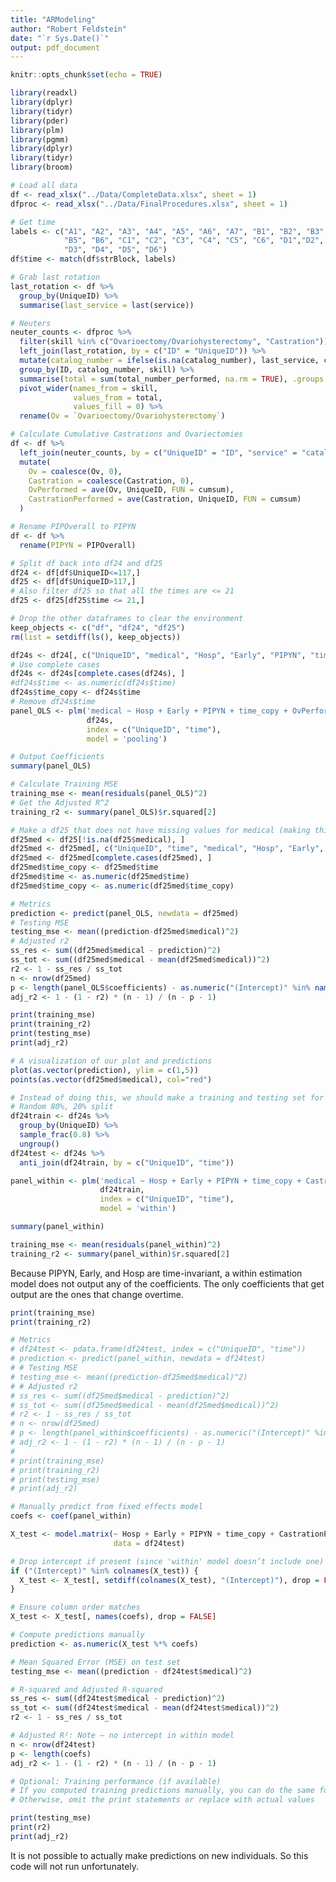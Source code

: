 ```yaml
---
title: "ARModeling"
author: "Robert Feldstein"
date: "`r Sys.Date()`"
output: pdf_document
---
```


```r
knitr::opts_chunk$set(echo = TRUE)
```

```r
library(readxl)
library(dplyr)
library(tidyr)
library(pder)
library(plm)
library(pgmm)
library(dplyr)
library(tidyr)
library(broom)
```


```r
# Load all data
df <- read_xlsx("../Data/CompleteData.xlsx", sheet = 1)
dfproc <- read_xlsx("../Data/FinalProcedures.xlsx", sheet = 1)

# Get time
labels <- c("A1", "A2", "A3", "A4", "A5", "A6", "A7", "B1", "B2", "B3", "B4", 
            "B5", "B6", "C1", "C2", "C3", "C4", "C5", "C6", "D1","D2", 
            "D3", "D4", "D5", "D6")
df$time <- match(df$strBlock, labels)

# Grab last rotation
last_rotation <- df %>%
  group_by(UniqueID) %>%
  summarise(last_service = last(service))

# Neuters
neuter_counts <- dfproc %>%
  filter(skill %in% c("Ovarioectomy/Ovariohysterectomy", "Castration")) %>%
  left_join(last_rotation, by = c("ID" = "UniqueID")) %>%
  mutate(catalog_number = ifelse(is.na(catalog_number), last_service, catalog_number)) %>%
  group_by(ID, catalog_number, skill) %>%
  summarise(total = sum(total_number_performed, na.rm = TRUE), .groups = "drop") %>%
  pivot_wider(names_from = skill, 
              values_from = total,
              values_fill = 0) %>%
  rename(Ov = `Ovarioectomy/Ovariohysterectomy`)

# Calculate Cumulative Castrations and Ovariectomies
df <- df %>%
  left_join(neuter_counts, by = c("UniqueID" = "ID", "service" = "catalog_number")) %>%
  mutate(
    Ov = coalesce(Ov, 0),
    Castration = coalesce(Castration, 0),
    OvPerformed = ave(Ov, UniqueID, FUN = cumsum),
    CastrationPerformed = ave(Castration, UniqueID, FUN = cumsum)
  )

# Rename PIPOverall to PIPYN
df <- df %>%
  rename(PIPYN = PIPOverall)

# Split df back into df24 and df25
df24 <- df[df$UniqueID<=117,]
df25 <- df[df$UniqueID>117,]
# Also filter df25 so that all the times are <= 21
df25 <- df25[df25$time <= 21,]

# Drop the other dataframes to clear the environment
keep_objects <- c("df", "df24", "df25")
rm(list = setdiff(ls(), keep_objects))

```




```r
df24s <- df24[, c("UniqueID", "medical", "Hosp", "Early", "PIPYN", "time", "OvPerformed", "CastrationPerformed")]
# Use complete cases
df24s <- df24s[complete.cases(df24s), ]
#df24s$time <- as.numeric(df24s$time)
df24s$time_copy <- df24s$time
# Remove df24s$time
panel_OLS <- plm('medical ~ Hosp + Early + PIPYN + time_copy + OvPerformed + CastrationPerformed',
                 df24s,
                 index = c("UniqueID", "time"),
                 model = 'pooling')

# Output Coefficients
summary(panel_OLS)

```

```r
# Calculate Training MSE 
training_mse <- mean(residuals(panel_OLS)^2)
# Get the Adjusted R^2
training_r2 <- summary(panel_OLS)$r.squared[2]

# Make a df25 that does not have missing values for medical (making this matrix needs to be identical)
df25med <- df25[!is.na(df25$medical), ]
df25med <- df25med[, c("UniqueID", "time", "medical", "Hosp", "Early", "PIPYN", "OvPerformed", "CastrationPerformed")]
df25med <- df25med[complete.cases(df25med), ]
df25med$time_copy <- df25med$time
df25med$time <- as.numeric(df25med$time)
df25med$time_copy <- as.numeric(df25med$time_copy)

```


```r
# Metrics
prediction <- predict(panel_OLS, newdata = df25med)
# Testing MSE
testing_mse <- mean((prediction-df25med$medical)^2)
# Adjusted r2
ss_res <- sum((df25med$medical - prediction)^2)
ss_tot <- sum((df25med$medical - mean(df25med$medical))^2)
r2 <- 1 - ss_res / ss_tot
n <- nrow(df25med)
p <- length(panel_OLS$coefficients) - as.numeric("(Intercept)" %in% names(panel_OLS$coefficients))
adj_r2 <- 1 - (1 - r2) * (n - 1) / (n - p - 1)

print(training_mse)
print(training_r2)
print(testing_mse)
print(adj_r2)
```


```r
# A visualization of our plot and predictions
plot(as.vector(prediction), ylim = c(1,5))
points(as.vector(df25med$medical), col="red")

```


```r

# Instead of doing this, we should make a training and testing set for df24s, because you can't use within on new subjects
# Random 80%, 20% split
df24train <- df24s %>%
  group_by(UniqueID) %>%
  sample_frac(0.8) %>%
  ungroup()
df24test <- df24s %>%
  anti_join(df24train, by = c("UniqueID", "time"))

panel_within <- plm('medical ~ Hosp + Early + PIPYN + time_copy + CastrationPerformed + OvPerformed',
                    df24train,
                    index = c("UniqueID", "time"),
                    model = 'within')

summary(panel_within)

training_mse <- mean(residuals(panel_within)^2)
training_r2 <- summary(panel_within)$r.squared[2]
```

Because PIPYN, Early, and Hosp are time-invariant, a within estimation model does not output any of the coefficients.
The only coefficients that get output are the ones that change overtime.

```r
print(training_mse)
print(training_r2)
```


```r
# Metrics
# df24test <- pdata.frame(df24test, index = c("UniqueID", "time"))
# prediction <- predict(panel_within, newdata = df24test)
# # Testing MSE
# testing_mse <- mean((prediction-df25med$medical)^2)
# # Adjusted r2
# ss_res <- sum((df25med$medical - prediction)^2)
# ss_tot <- sum((df25med$medical - mean(df25med$medical))^2)
# r2 <- 1 - ss_res / ss_tot
# n <- nrow(df25med)
# p <- length(panel_within$coefficients) - as.numeric("(Intercept)" %in% names(panel_OLS$coefficients))
# adj_r2 <- 1 - (1 - r2) * (n - 1) / (n - p - 1)
# 
# print(training_mse)
# print(training_r2)
# print(testing_mse)
# print(adj_r2)

# Manually predict from fixed effects model
coefs <- coef(panel_within)

X_test <- model.matrix(~ Hosp + Early + PIPYN + time_copy + CastrationPerformed + OvPerformed, 
                       data = df24test)

# Drop intercept if present (since 'within' model doesn’t include one)
if ("(Intercept)" %in% colnames(X_test)) {
  X_test <- X_test[, setdiff(colnames(X_test), "(Intercept)"), drop = FALSE]
}

# Ensure column order matches
X_test <- X_test[, names(coefs), drop = FALSE]

# Compute predictions manually
prediction <- as.numeric(X_test %*% coefs)

# Mean Squared Error (MSE) on test set
testing_mse <- mean((prediction - df24test$medical)^2)

# R-squared and Adjusted R-squared
ss_res <- sum((df24test$medical - prediction)^2)
ss_tot <- sum((df24test$medical - mean(df24test$medical))^2)
r2 <- 1 - ss_res / ss_tot

# Adjusted R²: Note — no intercept in within model
n <- nrow(df24test)
p <- length(coefs)
adj_r2 <- 1 - (1 - r2) * (n - 1) / (n - p - 1)

# Optional: Training performance (if available)
# If you computed training predictions manually, you can do the same for training_mse and training_r2
# Otherwise, omit the print statements or replace with actual values

print(testing_mse)
print(r2)
print(adj_r2)


```

It is not possible to actually make predictions on new individuals. So this code will not run unfortunately.


